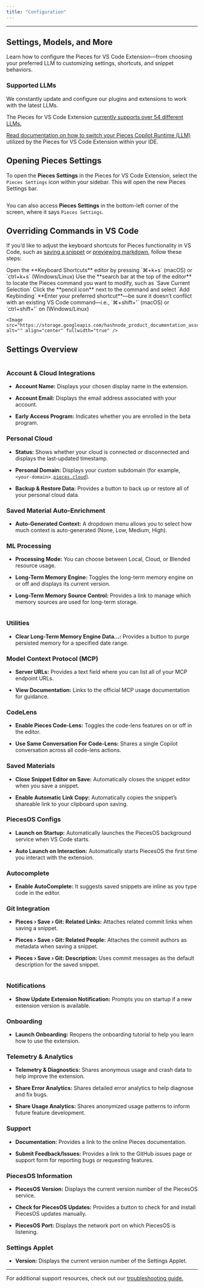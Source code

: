 ```yaml
---
title: "Configuration"
---
```


***

## Settings, Models, and More

Learn how to configure the Pieces for VS Code Extension—from choosing your preferred LLM to customizing settings, shortcuts, and snippet behaviors.

### Supported LLMs

We constantly update and configure our plugins and extensions to work with the latest LLMs.

The Pieces for VS Code Extension [currently supports over 54 different LLMs.](https://docs.pieces.app/products/large-language-models)

[Read documentation on how to switch your Pieces Copilot Runtime (LLM)](https://docs.pieces.app/products/extensions-plugins/visual-studio-code/copilot/llm-settings#how-to-configure-your-llm-runtime) utilized by the Pieces for VS Code Extension within your IDE.

## Opening Pieces Settings

To open the **Pieces Settings** in the Pieces for VS Code Extension, select the `Pieces Settings` icon within your sidebar. This will open the new Pieces Settings bar.

<Image src="https://storage.googleapis.com/hashnode_product_documentation_assets/vs_code_extension_assets/configuration/new_opening_settings.gif" alt="" align="center" fullwidth="true" />

You can also access **Pieces Settings** in the bottom-left corner of the screen, where it says `Pieces Settings`.

## Overriding Commands in VS Code

If you’d like to adjust the keyboard shortcuts for Pieces functionality in VS Code, such as [saving a snippet](https://docs.pieces.app/products/extensions-plugins/visual-studio-code/drive/save-snippets) or [previewing markdown](https://docs.pieces.app/products/extensions-plugins/visual-studio-code/drive/search-reuse#viewing-and-reusing-saved-snippets), follow these steps:

<Steps>
  <Step title="Open Keyboard Shortcuts">
    Open the **Keyboard Shortcuts** editor by pressing `⌘+k+s` (macOS) or `ctrl+k+s` (Windows/Linux)
  </Step>

  <Step title="Locate the Pieces Command">
    Use the **search bar at the top of the editor** to locate the Pieces command you want to modify, such as `Save Current Selection`
  </Step>

  <Step title="Edit the Keybind">
    Click the **pencil icon** next to the command and select `Add Keybinding`
  </Step>

  <Step title="Enter Preferred Shortcut">
    **Enter your preferred shortcut**—be sure it doesn’t conflict with an existing VS Code command—i.e., `⌘+shift+'` (macOS) or `ctrl+shift+'` on (Windows/Linux)

    <Image src="https://storage.googleapis.com/hashnode_product_documentation_assets/vs_code_extension_assets/configuration/new_settings_overview.png" alt="" align="center" fullwidth="true" />
  </Step>
</Steps>

## Settings Overview

<Image src="https://storage.googleapis.com/hashnode_product_documentation_assets/vs_code_extension_assets/configuration/new_settings_overview.png" alt="" align="center" fullwidth="true" />

### Account & Cloud Integrations

* **Account Name:** Displays your chosen display name in the extension.

* **Account Email:** Displays the email address associated with your account.

* **Early Access Program:** Indicates whether you are enrolled in the beta program.

### Personal Cloud

* **Status:** Shows whether your cloud is connected or disconnected and displays the last-updated timestamp.

* **Personal Domain:** Displays your custom subdomain (for example, `<your-domain>.`[`pieces.cloud`](http://pieces.cloud)).

* **Backup & Restore Data:** Provides a button to back up or restore all of your personal cloud data.

### Saved Material Auto-Enrichment

* **Auto-Generated Context:** A dropdown menu allows you to select how much context is auto-generated (None, Low, Medium, High).

### ML Processing

* **Processing Mode:** You can choose between Local, Cloud, or Blended resource usage.

* **Long-Term Memory Engine:** Toggles the long-term memory engine on or off and displays its current version.

* **Long-Term Memory Source Control:** Provides a link to manage which memory sources are used for long-term storage.

<Image src="https://storage.googleapis.com/hashnode_product_documentation_assets/vs_code_extension_assets/configuration/ml_proceess_vscode.png" alt="" align="center" fullwidth="true" />

### Utilities

* **Clear Long-Term Memory Engine Data…:** Provides a button to purge persisted memory for a specified date range.

### Model Context Protocol (MCP)

* **Server URLs:** Provides a text field where you can list all of your MCP endpoint URLs.

* **View Documentation:** Links to the official MCP usage documentation for guidance.

### CodeLens

* **Enable Pieces Code-Lens:** Toggles the code-lens features on or off in the editor.

* **Use Same Conversation For Code-Lens:** Shares a single Copilot conversation across all code-lens actions.

### Saved Materials

* **Close Snippet Editor on Save:** Automatically closes the snippet editor when you save a snippet.

* **Enable Automatic Link Copy:** Automatically copies the snippet’s shareable link to your clipboard upon saving.

### PiecesOS Configs

* **Launch on Startup:** Automatically launches the PiecesOS background service when VS Code starts.

* **Auto Launch on Interaction:** Automatically starts PiecesOS the first time you interact with the extension.

### Autocomplete

* **Enable AutoComplete:** It suggests saved snippets are inline as you type code in the editor.

### Git Integration

* **Pieces › Save › Git: Related Links:** Attaches related commit links when saving a snippet.

* **Pieces › Save › Git: Related People:** Attaches the commit authors as metadata when saving a snippet.

* **Pieces › Save › Git: Description:** Uses commit messages as the default description for the saved snippet.

<Image src="https://storage.googleapis.com/hashnode_product_documentation_assets/vs_code_extension_assets/configuration/git_integration.png" alt="" align="center" fullwidth="true" />

### Notifications

* **Show Update Extension Notification:** Prompts you on startup if a new extension version is available.

### Onboarding

* **Launch Onboarding:** Reopens the onboarding tutorial to help you learn how to use the extension.

### Telemetry & Analytics

* **Telemetry & Diagnostics:** Shares anonymous usage and crash data to help improve the extension.

* **Share Error Analytics:** Shares detailed error analytics to help diagnose and fix bugs.

* **Share Usage Analytics:** Shares anonymized usage patterns to inform future feature development.

### Support

* **Documentation:** Provides a link to the online Pieces documentation.

* **Submit Feedback/Issues:** Provides a link to the GitHub issues page or support form for reporting bugs or requesting features.

### PiecesOS Information

* **PiecesOS Version:** Displays the current version number of the PiecesOS service.

* **Check for PiecesOS Updates:** Provides a button to check for and install PiecesOS updates manually.

* **PiecesOS Port:** Displays the network port on which PiecesOS is listening.

### Settings Applet

* **Version:** Displays the current version number of the Settings Applet.

***

For additional support resources, check out our [troubleshooting guide.](https://docs.pieces.app/products/extensions-plugins/visual-studio-code/troubleshooting)
